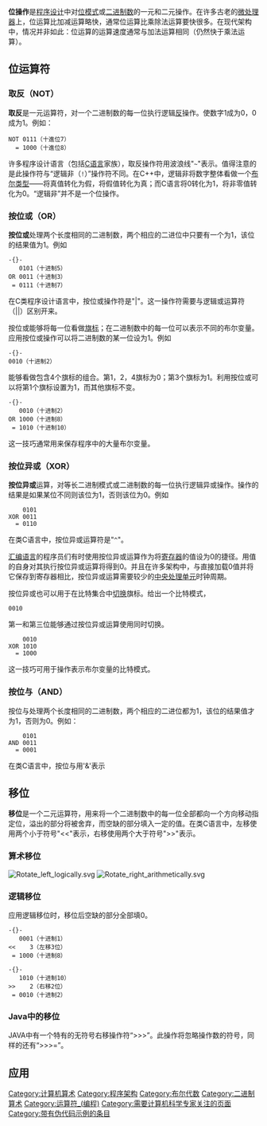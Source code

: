 {{Expand|time=2010-08-10T13:27:59+00:00}}
{{Expert|time=2010-08-10T13:27:59+00:00|subject=计算机科学}}
{{NoteTA
|T=zh-cn:位操作;zh-tw:位元運算;
|G1 = IT
|G2 = Electronics
|1 = zh-cn:取反; zh-tw:反相;
}}
'''位操作'''是[[程序设计|程序设计]]中对[[位模式|位模式]]或[[二进制数|二进制数]]的一元和二元操作。在许多古老的[[微处理器|微处理器]]上，位运算比加减运算略快，通常位运算比乘除法运算要快很多。在现代架构中，情况并非如此：位运算的运算速度通常与加法运算相同（仍然快于乘法运算）。

== 位运算符 ==
=== 取反（NOT） ===
'''取反'''是一元运算符，对一个二进制数的每一位执行逻辑[[反|反]]操作。使数字1成为0，0成为1。例如：
 NOT 0111（十進位7）
   = 1000（十進位8）

许多程序设计语言（包括[[C语言|C语言]]家族），取反操作符用波浪线"<code>~</code>"表示。值得注意的是此操作符与“逻辑非（<code>!</code>）”操作符不同。在C++中，逻辑非将数字整体看做一个[[布尔_(数据类型)|布尔类型]]——将真值转化为假，将假值转化为真；而C语言将0转化为1，将非零值转化为0。“逻辑非”并不是一个位操作。

=== 按位或（OR） ===
'''按位或'''处理两个长度相同的二进制数，两个相应的二进位中只要有一个为1，该位的结果值为1。例如
 -{}-
    0101（十进制5）
 OR 0011（十进制3）
  = 0111（十进制7）

在C类程序设计语言中，按位或操作符是"|"。这一操作符需要与逻辑或运算符（||）区别开来。

按位或能够将每一位看做[[旗標|旗标]]；在二进制数中的每一位可以表示不同的布尔变量。应用按位或操作可以将二进制数的某一位设为1。例如
 -{}-
 0010（十进制2）

能够看做包含4个旗标的组合。第1，2，4旗标为0；第3个旗标为1。利用按位或可以将第1个旗标设置为1，而其他旗标不变。
 -{}-
    0010（十进制2）
 OR 1000（十进制8）
  = 1010（十进制10）

这一技巧通常用来保存程序中的大量布尔变量。

=== 按位异或（XOR） ===
'''按位异或'''运算，对等长二进制模式或二进制数的每一位执行逻辑异或操作。操作的结果是如果某位不同则该位为1，否则该位为0。例如
     0101
 XOR 0011
   = 0110

在类C语言中，按位异或运算符是"<code>^</code>"。

[[汇编语言|汇编语言]]的程序员们有时使用按位异或运算作为将[[寄存器|寄存器]]的值设为0的捷径。用值的自身对其执行按位异或运算将得到0。并且在许多架构中，与直接加载0值并将它保存到寄存器相比，按位异或运算需要较少的[[中央处理单元|中央处理单元]]时钟周期。

按位异或也可以用于在比特集合中[[切换|切换]]旗标。给出一个比特模式，
 0010

第一和第三位能够通过按位异或运算使用同时切换。
     0010
 XOR 1010
   = 1000

这一技巧可用于操作表示布尔变量的比特模式。

=== 按位与（AND） ===
按位与处理两个长度相同的二进制数，两个相应的二进位都为1，该位的结果值才为1，否则为0。例如：
     0101
 AND 0011
   = 0001

在类C语言中，按位与用'&'表示

== 移位 ==
'''移位'''是一个二元运算符，用来将一个二进制数中的每一位全部都向一个方向移动指定位，溢出的部分将被舍弃，而空缺的部分填入一定的值。在类C语言中，左移使用两个小于符号"<<"表示，右移使用两个大于符号">>"表示。

=== 算术移位 ===
{{Main2|[[算術移位|算術移位]]}}
[[File:Rotate_left_logically.svg|thumb]]
[[File:Rotate_right_arithmetically.svg|thumb]]

=== 逻辑移位 ===
应用逻辑移位时，移位后空缺的部分全部填0。
 -{}-
    0001（十进制1）
 <<    3（左移3位）
  = 1000（十进制8）

 -{}-
    1010（十进制10）
 >>    2（右移2位）
  = 0010（十进制2）

=== Java中的移位 ===
JAVA中有一个特有的无符号右移操作符“>>>”。此操作将忽略操作数的符号，同样的还有“>>>=”。

== 应用 ==

[[Category:计算机算术|Category:计算机算术]]
[[Category:程序架构|Category:程序架构]]
[[Category:布尔代数|Category:布尔代数]]
[[Category:二进制算术|Category:二进制算术]]
[[Category:运算符_(编程)|Category:运算符_(编程)]]
[[Category:需要计算机科学专家关注的页面|Category:需要计算机科学专家关注的页面]]
[[Category:带有伪代码示例的条目|Category:带有伪代码示例的条目]]